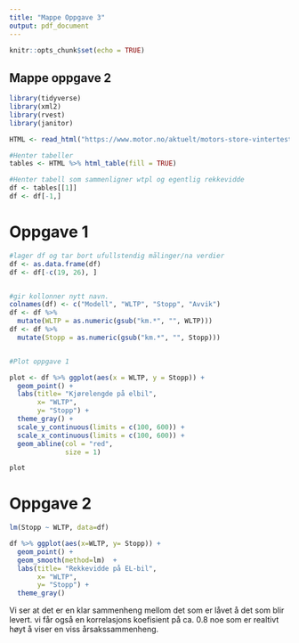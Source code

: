 ```yaml
---
title: "Mappe Oppgave 3"
output: pdf_document
---
```


```r
knitr::opts_chunk$set(echo = TRUE)
```

## Mappe oppgave 2 

```r
library(tidyverse)
library(xml2)
library(rvest)
library(janitor)

HTML <- read_html("https://www.motor.no/aktuelt/motors-store-vintertest-av-rekkevidde-pa-elbiler/217132/bil")

#Henter tabeller
tables <- HTML %>% html_table(fill = TRUE)

#Henter tabell som sammenligner wtpl og egentlig rekkevidde
df <- tables[[1]]
df <- df[-1,]

```

# Oppgave 1
```r
#lager df og tar bort ufullstendig målinger/na verdier
df <- as.data.frame(df)
df <- df[-c(19, 26), ]


#gir kollonner nytt navn. 
colnames(df) <- c("Modell", "WLTP", "Stopp", "Avvik")
df <- df %>% 
  mutate(WLTP = as.numeric(gsub("km.*", "", WLTP)))
df <- df %>% 
  mutate(Stopp = as.numeric(gsub("km.*", "", Stopp)))


#Plot oppgave 1

plot <- df %>% ggplot(aes(x = WLTP, y = Stopp)) +
  geom_point() +
  labs(title= "Kjørelengde på elbil", 
       x= "WLTP", 
       y= "Stopp") +
  theme_gray() +
  scale_y_continuous(limits = c(100, 600)) +
  scale_x_continuous(limits = c(100, 600)) +
  geom_abline(col = "red",
              size = 1)

plot


```

# Oppgave 2 

```r
lm(Stopp ~ WLTP, data=df)

df %>% ggplot(aes(x=WLTP, y= Stopp)) +
  geom_point() +
  geom_smooth(method=lm)  +
  labs(title= "Rekkevidde på EL-bil", 
       x= "WLTP", 
       y= "Stopp") +
  theme_gray()

```

Vi ser at det er en klar sammenheng mellom det som er låvet å det som blir levert. vi får også en korrelasjons koefisient på ca. 0.8 noe som er realtivt høyt å viser en viss årsakssammenheng. 


